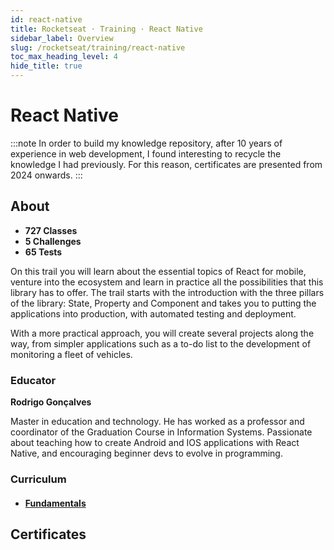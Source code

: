 ```yaml
---
id: react-native
title: Rocketseat · Training · React Native
sidebar_label: Overview
slug: /rocketseat/training/react-native
toc_max_heading_level: 4
hide_title: true
---
```



# React Native

:::note
In order to build my knowledge repository, after 10 years of experience in web development, I found interesting to recycle the knowledge I had previously. For this reason, certificates are presented from 2024 onwards.
:::

## About

- **727 Classes**
- **5 Challenges**
- **65 Tests**

On this trail you will learn about the essential topics of React for mobile, venture into the ecosystem and learn in practice all the possibilities that this library has to offer. The trail starts with the introduction with the three pillars of the library: State, Property and Component and takes you to putting the applications into production, with automated testing and deployment.

With a more practical approach, you will create several projects along the way, from simpler applications such as a to-do list to the development of monitoring a fleet of vehicles.

### Educator

**Rodrigo Gonçalves**

Master in education and technology. He has worked as a professor and coordinator of the Graduation Course in Information Systems. Passionate about teaching how to create Android and IOS applications with React Native, and encouraging beginner devs to evolve in programming.

### Curriculum

- #### [Fundamentals](react-native/fundamentals)

## Certificates
